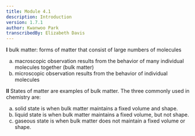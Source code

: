 ```yaml
---
title: Module 4.1
description: Introduction
version: 1.7.1
author: Kwanwoo Park
transcribedBy: Elizabeth Davis
---
```


**I** bulk matter: forms of matter that consist of large numbers of molecules

<ol type="a">
  <li>
    macroscopic observation results from the behavior of many individual
    molecules together (bulk matter)
  </li>
  <li>
    microscopic observation results from the behavior of individual molecules
  </li>
</ol>

**II** States of matter are examples of bulk matter. The three commonly used in chemistry are:

<ol type="a">
  <li>solid state is when bulk matter maintains a fixed volume and shape.</li>
  <li>
    liquid state is when bulk matter maintains a fixed volume, but not shape.
  </li>
  <li>
    gaseous state is when bulk matter does not maintain a fixed volume or shape.
  </li>
</ol>
